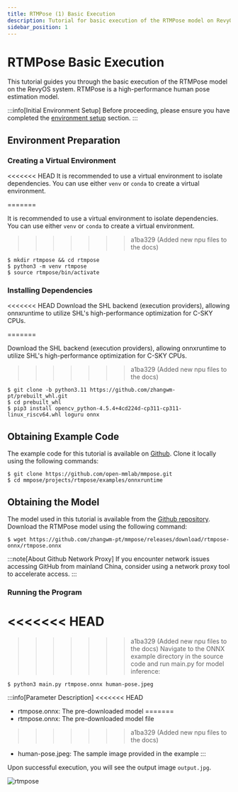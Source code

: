 ```yaml
---
title: RTMPose (1) Basic Execution
description: Tutorial for basic execution of the RTMPose model on RevyOS
sidebar_position: 1
---
```



# RTMPose Basic Execution

This tutorial guides you through the basic execution of the RTMPose model on the RevyOS system. RTMPose is a high-performance human pose estimation model.

:::info[Initial Environment Setup]
Before proceeding, please ensure you have completed the [environment setup](../../env) section.
:::

## Environment Preparation

### Creating a Virtual Environment

<<<<<<< HEAD
It is recommended to use a virtual environment to isolate dependencies. You can use either `venv` or `conda` to create a virtual environment.

=======

It is recommended to use a virtual environment to isolate dependencies. You can use either `venv` or `conda` to create a virtual environment.


>>>>>>> a1ba329 (Added new npu files to the docs)
```shell-session
$ mkdir rtmpose && cd rtmpose
$ python3 -m venv rtmpose
$ source rtmpose/bin/activate
```

### Installing Dependencies

<<<<<<< HEAD
Download the SHL backend (execution providers), allowing onnxruntime to utilize SHL's high-performance optimization for C-SKY CPUs.

=======

Download the SHL backend (execution providers), allowing onnxruntime to utilize SHL's high-performance optimization for C-SKY CPUs.


>>>>>>> a1ba329 (Added new npu files to the docs)
```shell-session
$ git clone -b python3.11 https://github.com/zhangwm-pt/prebuilt_whl.git
$ cd prebuilt_whl
$ pip3 install opencv_python-4.5.4+4cd224d-cp311-cp311-linux_riscv64.whl loguru onnx
```

## Obtaining Example Code

The example code for this tutorial is available on [Github](https://github.com/open-mmlab/mmpose). Clone it locally using the following commands:

```shell-session
$ git clone https://github.com/open-mmlab/mmpose.git
$ cd mmpose/projects/rtmpose/examples/onnxruntime
```

## Obtaining the Model

The model used in this tutorial is available from the [Github repository](https://github.com/zhangwm-pt/mmpose/releases/download/rtmpose-onnx/rtmpose.onnx). Download the RTMPose model using the following command:

```shell-session
$ wget https://github.com/zhangwm-pt/mmpose/releases/download/rtmpose-onnx/rtmpose.onnx
```

:::note[About Github Network Proxy]
If you encounter network issues accessing GitHub from mainland China, consider using a network proxy tool to accelerate access.
:::

### Running the Program

<<<<<<< HEAD
=======

>>>>>>> a1ba329 (Added new npu files to the docs)
Navigate to the ONNX example directory in the source code and run main.py for model inference:

```shell-session
$ python3 main.py rtmpose.onnx human-pose.jpeg
``` 

:::info[Parameter Description]
<<<<<<< HEAD
- rtmpose.onnx: The pre-downloaded model
=======
- rtmpose.onnx: The pre-downloaded model file
>>>>>>> a1ba329 (Added new npu files to the docs)
- human-pose.jpeg: The sample image provided in the example
:::

Upon successful execution, you will see the output image `output.jpg`.

![rtmpose](/img/image-for-flash/rtmpose.png)